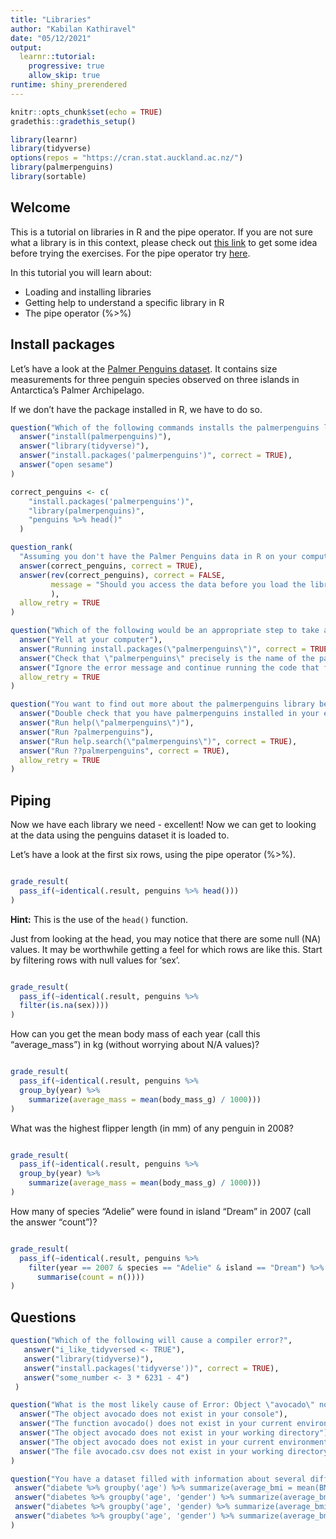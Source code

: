 ```yaml
---
title: "Libraries"
author: "Kabilan Kathiravel"
date: "05/12/2021"
output: 
  learnr::tutorial:
    progressive: true
    allow_skip: true
runtime: shiny_prerendered
---
```


```r
knitr::opts_chunk$set(echo = TRUE)
gradethis::gradethis_setup()
```


```r
library(learnr)
library(tidyverse)
options(repos = "https://cran.stat.auckland.ac.nz/")
library(palmerpenguins)
library(sortable)
```

## Welcome

This is a tutorial on libraries in R and the pipe operator. If you are not sure what a library is in this context, please check out [this link](https://hbctraining.github.io/Intro-to-R-flipped/lessons/04_introR_packages.html) to get some idea before trying the exercises. For the pipe operator try [here](https://style.tidyverse.org/pipes.html).

In this tutorial you will learn about:

- Loading and installing libraries
- Getting help to understand a specific library in R
- The pipe operator (%>%)

## Install packages

Let's have a look at the [Palmer Penguins dataset](https://allisonhorst.github.io/palmerpenguins/articles/intro.html). It contains size measurements for three penguin species observed on three islands in Antarctica's Palmer Archipelago. 

If we don't have the package installed in R, we have to do so.

```r
question("Which of the following commands installs the palmerpenguins library in R?",
  answer("install(palmerpenguins)"),
  answer("library(tidyverse)"),
  answer("install.packages('palmerpenguins')", correct = TRUE),
  answer("open sesame")
)
```
```r
correct_penguins <- c(
    "install.packages('palmerpenguins')",
    "library(palmerpenguins)",
    "penguins %>% head()"
  )

question_rank(
  "Assuming you don't have the Palmer Penguins data in R on your computer, order the following so you can access the first six rows",
  answer(correct_penguins, correct = TRUE),
  answer(rev(correct_penguins), correct = FALSE,
         message = "Should you access the data before you load the library? Or load the library before you install it?"
         ),
  allow_retry = TRUE
)

```
```r
question("Which of the following would be an appropriate step to take after getting this R error message - Error in library(palmerpenguins) : there is no package called ‘palmerpenguins’? Select all that apply. ?",
  answer("Yell at your computer"),
  answer("Running install.packages(\"palmerpenguins\")", correct = TRUE),
  answer("Check that \"palmerpenguins\" precisely is the name of the package that you want to use", correct = TRUE),
  answer("Ignore the error message and continue running the code that follows"),
  allow_retry = TRUE
)
```
```r
question("You want to find out more about the palmerpenguins library before deciding to use it. If you can't use Google, which of the following SHOULD you do?",
  answer("Double check that you have palmerpenguins installed in your environment", correct = TRUE),
  answer("Run help(\"palmerpenguins\")"),
  answer("Run ?palmerpenguins"),
  answer("Run help.search(\"palmerpenguins\")", correct = TRUE),
  answer("Run ??palmerpenguins", correct = TRUE),
  allow_retry = TRUE
)
```





<!-- ## Load libraries and ask for help -->

<!-- To access the data, you need to load the "palmerpenguins" library into your R program. As it is now installed, you can do so! -->

<!-- ```{r loadex1, exercise = TRUE} -->

<!-- ``` -->
<!-- ```{r loadex1-check} -->
<!-- grade_result( -->
<!--   pass_if(~identical(.result, library(palmerpenguins))) -->
<!-- ) -->
<!-- ``` -->


<!-- You want to know more about the palmerpenguins library you are working with. There are two commonly used ways of doing this in R. Write down one below. -->

<!-- ```{r helpex1, exercise = TRUE} -->

<!-- ``` -->
<!-- ```{r helpex1-solution} -->
<!--     help(palmerpenguins) -->
<!-- ``` -->

<!-- You need the tidyverse library to manipulate this data. You will also need ggplot2 to visualise it. Load each library in below. -->

<!-- ```{r loadex2, exercise = TRUE} -->

<!-- ``` -->
<!-- ```{r loadex2-solution} -->
<!--     library(tidyverse) -->
<!--     library(ggplot2) -->
<!-- ``` -->



## Piping

Now we have each library we need - excellent! Now we can get to looking at the data using the penguins dataset it is loaded to.

Let's have a look at the first six rows, using the pipe operator (%>%).

```r
    
```
```r
grade_result(
  pass_if(~identical(.result, penguins %>% head()))
)
```

<div id="pipeex1-hint">
**Hint:** This is the use of the `head()` function.
</div>

Just from looking at the head, you may notice that there are some null (NA) values. It may be worthwhile getting a feel for which rows are like this. Start by filtering rows with null values for 'sex'.

```r
    
```

```r
grade_result(
  pass_if(~identical(.result, penguins %>%
  filter(is.na(sex))))
)
```

How can you get the mean body mass of each year (call this "average_mass") in kg (without worrying about N/A values)?

```r

```

```r
grade_result(
  pass_if(~identical(.result, penguins %>%
  group_by(year) %>%
    summarize(average_mass = mean(body_mass_g) / 1000)))
)
```

What was the highest flipper length (in mm) of any penguin in 2008?

```r

```

```r
grade_result(
  pass_if(~identical(.result, penguins %>%
  group_by(year) %>%
    summarize(average_mass = mean(body_mass_g) / 1000)))
)
```

How many of species "Adelie" were found in island "Dream" in 2007 (call the answer "count")?

```r

```

```r
grade_result(
  pass_if(~identical(.result, penguins %>%
    filter(year == 2007 & species == "Adelie" & island == "Dream") %>%
      summarise(count = n())))
)
```




<!-- ## Visualisation -->

<!-- For visualisation we can use ggplot2. For example, we might want to see how flipper length varies with bill length. To do so, we can plot a scatter plot linking the two. -->

<!-- ```{r visex1, exercise = TRUE} -->

<!-- ``` -->
<!-- ```{r visex1-check} -->
<!-- grade_result( -->
<!--   pass_if(~identical(.result, ggplot(data = penguins) + -->
<!--   aes(x = bill_length_mm, y = flipper_length_mm) + -->
<!--   geom_point())) -->
<!-- ) -->
<!-- ``` -->


## Questions

```r
question("Which of the following will cause a compiler error?",
   answer("i_like_tidyversed <- TRUE"),
   answer("library(tidyverse)"),
   answer("install.packages('tidyverse'))", correct = TRUE),
   answer("some_number <- 3 * 6231 - 4") 
 )
 ```
 ```r
question("What is the most likely cause of Error: Object \"avocado\" not found?",
   answer("The object avocado does not exist in your console"),
   answer("The function avocado() does not exist in your current environment", correct = TRUE),
   answer("The object avocado does not exist in your working directory"),
   answer("The object avocado does not exist in your current environment"),
   answer("The file avocado.csv does not exist in your working directory") 
 )
 ```
  ```r
question("You have a dataset filled with information about several different people and whether they have diabetes or not called 'diabetes.csv' and you load it into your R program under the variable name 'diabetes'. You see that the data's fields are 'gender', 'age', 'BMI', 'glucose', 'age' and 'diabetes'. You want to explore the data. Which of the following expressions are valid?.",
   answer("diabete %>% groupby('age') %>% summarize(average_bmi = mean(BMI))"),
   answer("diabetes %>% groupby('age', 'gender') %>% summarize(average_bmi = mean(BMI))", correct = TRUE),
   answer("diabetes %>% groupby('age', 'gender) %>% summarize(average_bmi = mean(BMI))"),
   answer("diabetes %>% groupby('age', 'gender') %>% summarize(average_bmi = mean(bmi))") 
 )
 ```

<!-- ```{r library-mcq, echo=FALSE} -->
<!-- question("Which of the following commands installs tidyverse in R?", -->
<!--   answer("install(tidyverse)"), -->
<!--   answer("library(tidyverse)"), -->
<!--   answer("install.packages('tidyverse')", correct = TRUE), -->
<!--   answer("open sesame") -->
<!-- ) -->
<!-- ``` -->


